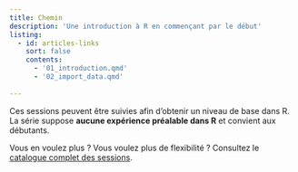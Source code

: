 ```yaml
---
title: Chemin
description: 'Une introduction à R en commençant par le début'
listing:
  - id: articles-links
    sort: false
    contents:
      - '01_introduction.qmd'
      - '02_import_data.qmd'
    
---
```


Ces sessions peuvent être suivies afin d'obtenir un niveau de base dans R. La série suppose **aucune expérience préalable dans R** et convient aux débutants.

Vous en voulez plus ? Vous voulez plus de flexibilité ? Consultez le [catalogue complet des sessions](explore.fr.html).

